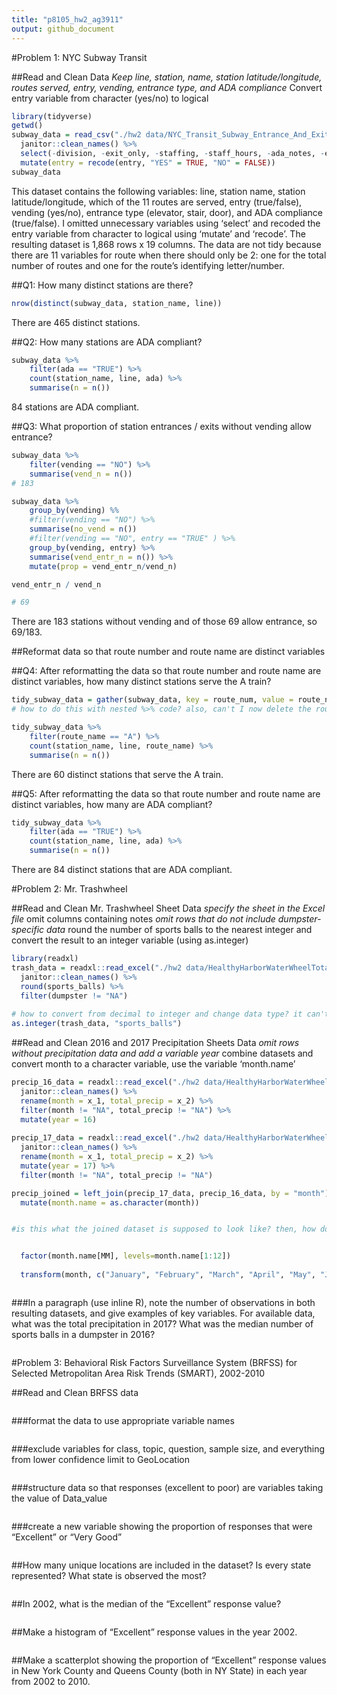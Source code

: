 ```yaml
---
title: "p8105_hw2_ag3911"
output: github_document
---
```


#Problem 1: NYC Subway Transit 

##Read and Clean Data
*Keep line, station, name, station latitude/longitude, routes served, entry, vending, entrance type, and ADA compliance
*Convert entry variable from character (yes/no) to logical
```r
library(tidyverse)
getwd()
subway_data = read_csv("./hw2 data/NYC_Transit_Subway_Entrance_And_Exit_Data.csv") %>%
  janitor::clean_names() %>%
  select(-division, -exit_only, -staffing, -staff_hours, -ada_notes, -entrance_location, -entrance_longitude, -entrance_latitude, -station_location, -corner, -east_west_street, -north_south_street, -free_crossover) %>%
  mutate(entry = recode(entry, "YES" = TRUE, "NO" = FALSE))
subway_data
```
This dataset contains the following variables: line, station name, station latitude/longitude, which of the 11 routes are served, entry (true/false), vending (yes/no), entrance type (elevator, stair, door), and ADA compliance (true/false). I omitted unnecessary variables using 'select' and recoded the entry variable from character to logical using 'mutate' and 'recode'. The resulting dataset is 1,868 rows x 19 columns. The data are not tidy because there are 11 variables for route when there should only be 2: one for the total number of routes and one for the route's identifying letter/number. 


##Q1: How many distinct stations are there? 
```r
nrow(distinct(subway_data, station_name, line))
```
There are 465 distinct stations. 

##Q2: How many stations are ADA compliant?
```r
subway_data %>%
    filter(ada == "TRUE") %>%
    count(station_name, line, ada) %>%
    summarise(n = n())
```
84 stations are ADA compliant. 


##Q3: What proportion of station entrances / exits without vending allow entrance?
```r
subway_data %>%
    filter(vending == "NO") %>%
    summarise(vend_n = n())
# 183

subway_data %>%
    group_by(vending) %%
    #filter(vending == "NO") %>%
    summarise(no_vend = n()) 
    #filter(vending == "NO", entry == "TRUE" ) %>%
    group_by(vending, entry) %>%
    summarise(vend_entr_n = n()) %>%
    mutate(prop = vend_entr_n/vend_n)

vend_entr_n / vend_n

# 69
```
There are 183 stations without vending and of those 69 allow entrance, so 69/183. 

##Reformat data so that route number and route name are distinct variables

##Q4: After reformatting the data so that route number and route name are distinct variables, how many distinct stations serve the A train?
```r
tidy_subway_data = gather(subway_data, key = route_num, value = route_name, route1:route11)
# how to do this with nested %>% code? also, can't I now delete the route_num bc seems to have no purpose? 

tidy_subway_data %>%
    filter(route_name == "A") %>%
    count(station_name, line, route_name) %>%
    summarise(n = n())
```
There are 60 distinct stations that serve the A train.

##Q5: After reformatting the data so that route number and route name are distinct variables,  how many are ADA compliant? 

```r
tidy_subway_data %>%
    filter(ada == "TRUE") %>%
    count(station_name, line, ada) %>%
    summarise(n = n())
```
There are 84 distinct stations that are ADA compliant. 


#Problem 2: Mr. Trashwheel 

##Read and Clean Mr. Trashwheel Sheet Data 
*specify the sheet in the Excel file
*omit columns containing notes
*omit rows that do not include dumpster-specific data
*round the number of sports balls to the nearest integer and convert the result to an integer variable (using as.integer)

```r
library(readxl)
trash_data = readxl::read_excel("./hw2 data/HealthyHarborWaterWheelTotals2017-9-26.xlsx", sheet = "Mr. Trash Wheel", range = cell_cols(1:14)) %>%
  janitor::clean_names() %>%
  round(sports_balls) %>% 
  filter(dumpster != "NA") 
  
# how to convert from decimal to integer and change data type? it can't find object sports_balls!!!??
as.integer(trash_data, "sports_balls")
```

##Read and Clean 2016 and 2017 Precipitation Sheets Data 
*omit rows without precipitation data and add a variable year
*combine datasets and convert month to a character variable, use the variable 'month.name'
```r
precip_16_data = readxl::read_excel("./hw2 data/HealthyHarborWaterWheelTotals2017-9-26.xlsx", sheet = "2016 Precipitation", skip = 2, col_names = FALSE) %>%
  janitor::clean_names() %>%
  rename(month = x_1, total_precip = x_2) %>%
  filter(month != "NA", total_precip != "NA") %>%
  mutate(year = 16) 
  
precip_17_data = readxl::read_excel("./hw2 data/HealthyHarborWaterWheelTotals2017-9-26.xlsx", sheet = "2017 Precipitation", skip = 2, col_names = FALSE) %>%
  janitor::clean_names() %>%
  rename(month = x_1, total_precip = x_2) %>%
  mutate(year = 17) %>%
  filter(month != "NA", total_precip != "NA")

precip_joined = left_join(precip_17_data, precip_16_data, by = "month") %>%
  mutate(month.name = as.character(month))


#is this what the joined dataset is supposed to look like? then, how do i relabel month to words instead of numbers?? also, should I remove the variable year and add the year info to the total to make it read "2016 total precip" ??


  factor(month.name[MM], levels=month.name[1:12])
  
  transform(month, c("January", "February", "March", "April", "May", "June", "July", "August", "September", "October", "November", "December"))



```

###In a paragraph (use inline R), note the number of observations in both resulting datasets, and give examples of key variables. For available data, what was the total precipitation in 2017? What was the median number of sports balls in a dumpster in 2016?
```r
```



#Problem 3: Behavioral Risk Factors Surveillance System (BRFSS) for Selected Metropolitan Area Risk Trends (SMART), 2002-2010 

##Read and Clean BRFSS data
```r
```

###format the data to use appropriate variable names
```r
```

###exclude variables for class, topic, question, sample size, and everything from lower confidence limit to GeoLocation
```r
```

###structure data so that responses (excellent to poor) are variables taking the value of Data_value
```r
```

###create a new variable showing the proportion of responses that were “Excellent” or “Very Good”
```r
```


##How many unique locations are included in the dataset? Is every state represented? What state is observed the most?
```r
```

##In 2002, what is the median of the “Excellent” response value?
```r
```

##Make a histogram of “Excellent” response values in the year 2002.
```r
```

##Make a scatterplot showing the proportion of “Excellent” response values in New York County and Queens County (both in NY State) in each year from 2002 to 2010.
```r
```
















